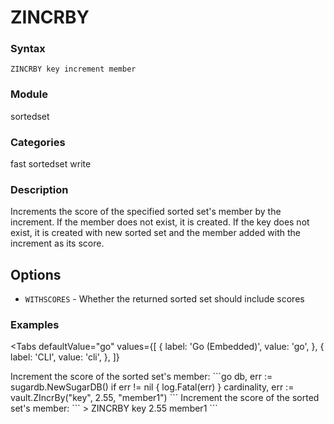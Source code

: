 
# ZINCRBY

### Syntax
```
ZINCRBY key increment member
```

### Module
<span className="acl-category">sortedset</span>

### Categories 
<span className="acl-category">fast</span>
<span className="acl-category">sortedset</span>
<span className="acl-category">write</span>

### Description 
Increments the score of the specified sorted set's member by the increment. If the member does not exist, it is created.
If the key does not exist, it is created with new sorted set and the member added with the increment as its score.

## Options 
- `WITHSCORES` - Whether the returned sorted set should include scores

### Examples

<Tabs
  defaultValue="go"
  values={[
    { label: 'Go (Embedded)', value: 'go', },
    { label: 'CLI', value: 'cli', },
  ]}
>
  <TabItem value="go">
    Increment the score of the sorted set's member:
    ```go
    db, err := sugardb.NewSugarDB()
    if err != nil {
      log.Fatal(err)
    }
    cardinality, err := vault.ZIncrBy("key", 2.55, "member1")
    ```
  </TabItem>
  <TabItem value="cli">
    Increment the score of the sorted set's member:
    ```
    > ZINCRBY key 2.55 member1
    ```
  </TabItem>
</Tabs>
